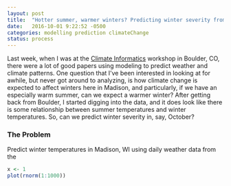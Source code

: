 ```yaml
---
layout: post
title:  "Hotter summer, warmer winters? Predicting winter severity from summer temperatures"
date:   2016-10-01 9:22:52 -0500
categories: modelling prediction climateChange
status: process
---
```


Last week, when I was at the [Climate Informatics](https://www2.cisl.ucar.edu/events/workshops/ci2016) workshop in Boulder, CO, there were a lot of good papers using modeling to predict weather and climate patterns.  One question that I've been interested in looking at for awhile, but never got around to analyzing, is how climate change is expected to affect winters here in Madison, and particularly, if we have an especially warm summer, can we expect a warmer winter?  After getting back from Boulder, I started digging into the data, and it does look like there is some relationship between summer temperatures and winter temperatures.  So, can we predict winter severity in, say, October?  

### The Problem
Predict winter temperatures in Madison, WI using daily weather data from the 

```r
x <- 1
plot(rnorm(1:1000))
```


